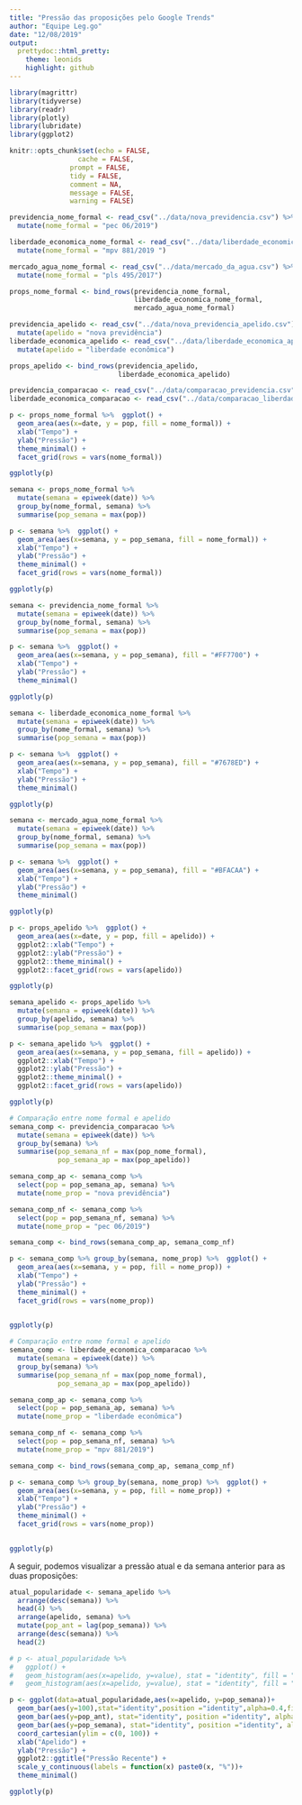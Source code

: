 ```yaml
---
title: "Pressão das proposições pelo Google Trends"
author: "Equipe Leg.go"
date: "12/08/2019"
output:
  prettydoc::html_pretty:
    theme: leonids
    highlight: github
---
```


```r
library(magrittr)
library(tidyverse)
library(readr)
library(plotly)
library(lubridate)
library(ggplot2)

knitr::opts_chunk$set(echo = FALSE,
	             cache = FALSE,
               prompt = FALSE,
               tidy = FALSE,
               comment = NA,
               message = FALSE,
               warning = FALSE)
```

```r
previdencia_nome_formal <- read_csv("../data/nova_previdencia.csv") %>% 
  mutate(nome_formal = "pec 06/2019")

liberdade_economica_nome_formal <- read_csv("../data/liberdade_economica.csv") %>% 
  mutate(nome_formal = "mpv 881/2019 ")

mercado_agua_nome_formal <- read_csv("../data/mercado_da_agua.csv") %>% 
  mutate(nome_formal = "pls 495/2017")

props_nome_formal <- bind_rows(previdencia_nome_formal, 
                               liberdade_economica_nome_formal,
                               mercado_agua_nome_formal)
```


```r
previdencia_apelido <- read_csv("../data/nova_previdencia_apelido.csv") %>% 
  mutate(apelido = "nova previdência")
liberdade_economica_apelido <- read_csv("../data/liberdade_economica_apelido.csv")%>% 
  mutate(apelido = "liberdade econômica")

props_apelido <- bind_rows(previdencia_apelido,
                           liberdade_economica_apelido)

```

```r
previdencia_comparacao <- read_csv("../data/comparacao_previdencia.csv")
liberdade_economica_comparacao <- read_csv("../data/comparacao_liberdade_economica.csv")
```


```r
p <- props_nome_formal %>%  ggplot() + 
  geom_area(aes(x=date, y = pop, fill = nome_formal)) +
  xlab("Tempo") + 
  ylab("Pressão") +
  theme_minimal() +
  facet_grid(rows = vars(nome_formal)) 

ggplotly(p)

```

```r
semana <- props_nome_formal %>% 
  mutate(semana = epiweek(date)) %>% 
  group_by(nome_formal, semana) %>% 
  summarise(pop_semana = max(pop))

p <- semana %>%  ggplot() + 
  geom_area(aes(x=semana, y = pop_semana, fill = nome_formal)) +
  xlab("Tempo") + 
  ylab("Pressão") +
  theme_minimal() +
  facet_grid(rows = vars(nome_formal)) 

ggplotly(p)

```


```r
semana <- previdencia_nome_formal %>% 
  mutate(semana = epiweek(date)) %>% 
  group_by(nome_formal, semana) %>% 
  summarise(pop_semana = max(pop))

p <- semana %>%  ggplot() + 
  geom_area(aes(x=semana, y = pop_semana), fill = "#FF7700") +
  xlab("Tempo") + 
  ylab("Pressão") +
  theme_minimal()

ggplotly(p)

```

```r
semana <- liberdade_economica_nome_formal %>% 
  mutate(semana = epiweek(date)) %>% 
  group_by(nome_formal, semana) %>% 
  summarise(pop_semana = max(pop))

p <- semana %>%  ggplot() + 
  geom_area(aes(x=semana, y = pop_semana), fill = "#7678ED") +
  xlab("Tempo") + 
  ylab("Pressão") +
  theme_minimal()

ggplotly(p)

```

```r
semana <- mercado_agua_nome_formal %>% 
  mutate(semana = epiweek(date)) %>% 
  group_by(nome_formal, semana) %>% 
  summarise(pop_semana = max(pop))

p <- semana %>%  ggplot() + 
  geom_area(aes(x=semana, y = pop_semana), fill = "#BFACAA") +
  xlab("Tempo") + 
  ylab("Pressão") +
  theme_minimal()

ggplotly(p)

```

```r
p <- props_apelido %>%  ggplot() + 
  geom_area(aes(x=date, y = pop, fill = apelido)) +
  ggplot2::xlab("Tempo") + 
  ggplot2::ylab("Pressão") +
  ggplot2::theme_minimal() +
  ggplot2::facet_grid(rows = vars(apelido)) 

ggplotly(p)

```

```r
semana_apelido <- props_apelido %>% 
  mutate(semana = epiweek(date)) %>% 
  group_by(apelido, semana) %>% 
  summarise(pop_semana = max(pop))

p <- semana_apelido %>%  ggplot() + 
  geom_area(aes(x=semana, y = pop_semana, fill = apelido)) +
  ggplot2::xlab("Tempo") + 
  ggplot2::ylab("Pressão") +
  ggplot2::theme_minimal() +
  ggplot2::facet_grid(rows = vars(apelido)) 

ggplotly(p)

```

```r
# Comparação entre nome formal e apelido
semana_comp <- previdencia_comparacao %>% 
  mutate(semana = epiweek(date)) %>% 
  group_by(semana) %>% 
  summarise(pop_semana_nf = max(pop_nome_formal),
            pop_semana_ap = max(pop_apelido))

semana_comp_ap <- semana_comp %>% 
  select(pop = pop_semana_ap, semana) %>% 
  mutate(nome_prop = "nova previdência")

semana_comp_nf <- semana_comp %>% 
  select(pop = pop_semana_nf, semana) %>% 
  mutate(nome_prop = "pec 06/2019")

semana_comp <- bind_rows(semana_comp_ap, semana_comp_nf)

p <- semana_comp %>% group_by(semana, nome_prop) %>%  ggplot() + 
  geom_area(aes(x=semana, y = pop, fill = nome_prop)) +
  xlab("Tempo") + 
  ylab("Pressão") +
  theme_minimal() +
  facet_grid(rows = vars(nome_prop)) 
  

ggplotly(p)

```

```r
# Comparação entre nome formal e apelido
semana_comp <- liberdade_economica_comparacao %>% 
  mutate(semana = epiweek(date)) %>% 
  group_by(semana) %>% 
  summarise(pop_semana_nf = max(pop_nome_formal),
            pop_semana_ap = max(pop_apelido))

semana_comp_ap <- semana_comp %>% 
  select(pop = pop_semana_ap, semana) %>% 
  mutate(nome_prop = "liberdade econômica")

semana_comp_nf <- semana_comp %>% 
  select(pop = pop_semana_nf, semana) %>% 
  mutate(nome_prop = "mpv 881/2019")

semana_comp <- bind_rows(semana_comp_ap, semana_comp_nf)

p <- semana_comp %>% group_by(semana, nome_prop) %>%  ggplot() + 
  geom_area(aes(x=semana, y = pop, fill = nome_prop)) +
  xlab("Tempo") + 
  ylab("Pressão") +
  theme_minimal() +
  facet_grid(rows = vars(nome_prop)) 
  

ggplotly(p)

```

A seguir, podemos visualizar a pressão atual e da semana anterior para as duas proposições:
```r
atual_popularidade <- semana_apelido %>% 
  arrange(desc(semana)) %>% 
  head(4) %>% 
  arrange(apelido, semana) %>% 
  mutate(pop_ant = lag(pop_semana)) %>% 
  arrange(desc(semana)) %>% 
  head(2)

# p <- atual_popularidade %>%
#   ggplot() +
#   geom_histogram(aes(x=apelido, y=value), stat = "identity", fill = "red", width = 0.6) +
#   geom_histogram(aes(x=apelido, y=value), stat = "identity", fill = "blue", width = 0.2, position = "dodge")

p <- ggplot(data=atual_popularidade,aes(x=apelido, y=pop_semana))+
  geom_bar(aes(y=100),stat="identity",position ="identity",alpha=0.4,fill='grey', width = 0.4) +
  geom_bar(aes(y=pop_ant), stat="identity", position ="identity", alpha=1, fill='pink', width = 0.3) +
  geom_bar(aes(y=pop_semana), stat="identity", position ="identity", alpha=.5, fill='red', width = 0.2) +
  coord_cartesian(ylim = c(0, 100)) +
  xlab("Apelido") + 
  ylab("Pressão") +
  ggplot2::ggtitle("Pressão Recente") +
  scale_y_continuous(labels = function(x) paste0(x, "%"))+
  theme_minimal()

ggplotly(p)
```